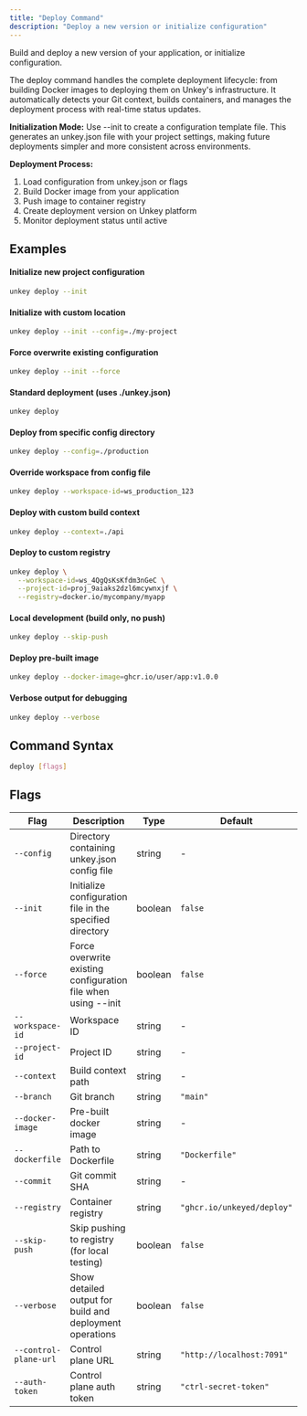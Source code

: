 ```yaml
---
title: "Deploy Command"
description: "Deploy a new version or initialize configuration"
---
```

Build and deploy a new version of your application, or initialize configuration.

The deploy command handles the complete deployment lifecycle: from building Docker images to deploying them on Unkey's infrastructure. It automatically detects your Git context, builds containers, and manages the deployment process with real-time status updates.

**Initialization Mode:**
Use --init to create a configuration template file. This generates an unkey.json file with your project settings, making future deployments simpler and more consistent across environments.

**Deployment Process:**
1. Load configuration from unkey.json or flags
2. Build Docker image from your application
3. Push image to container registry
4. Create deployment version on Unkey platform
5. Monitor deployment status until active

## Examples

#### Initialize new project configuration
```bash
unkey deploy --init
```

#### Initialize with custom location
```bash
unkey deploy --init --config=./my-project
```

#### Force overwrite existing configuration
```bash
unkey deploy --init --force
```

#### Standard deployment (uses ./unkey.json)
```bash
unkey deploy
```

#### Deploy from specific config directory
```bash
unkey deploy --config=./production
```

#### Override workspace from config file
```bash
unkey deploy --workspace-id=ws_production_123
```

#### Deploy with custom build context
```bash
unkey deploy --context=./api
```

#### Deploy to custom registry
```bash
unkey deploy \
  --workspace-id=ws_4QgQsKsKfdm3nGeC \
  --project-id=proj_9aiaks2dzl6mcywnxjf \
  --registry=docker.io/mycompany/myapp
```

#### Local development (build only, no push)
```bash
unkey deploy --skip-push
```

#### Deploy pre-built image
```bash
unkey deploy --docker-image=ghcr.io/user/app:v1.0.0
```

#### Verbose output for debugging
```bash
unkey deploy --verbose
```

## Command Syntax

```bash
deploy [flags]
```

## Flags

| Flag | Description | Type | Default | Environment |
| --- | --- | --- | --- | --- |
| `--config` | Directory containing unkey.json config file | string |- |- |
| `--init` | Initialize configuration file in the specified directory | boolean |`false` |- |
| `--force` | Force overwrite existing configuration file when using --init | boolean |`false` |- |
| `--workspace-id` | Workspace ID | string |- |`UNKEY_WORKSPACE_ID` |
| `--project-id` | Project ID | string |- |`UNKEY_PROJECT_ID` |
| `--context` | Build context path | string |- |- |
| `--branch` | Git branch | string |`"main"` |- |
| `--docker-image` | Pre-built docker image | string |- |- |
| `--dockerfile` | Path to Dockerfile | string |`"Dockerfile"` |- |
| `--commit` | Git commit SHA | string |- |- |
| `--registry` | Container registry | string |`"ghcr.io/unkeyed/deploy"` |`UNKEY_REGISTRY` |
| `--skip-push` | Skip pushing to registry (for local testing) | boolean |`false` |- |
| `--verbose` | Show detailed output for build and deployment operations | boolean |`false` |- |
| `--control-plane-url` | Control plane URL | string |`"http://localhost:7091"` |- |
| `--auth-token` | Control plane auth token | string |`"ctrl-secret-token"` |- |
